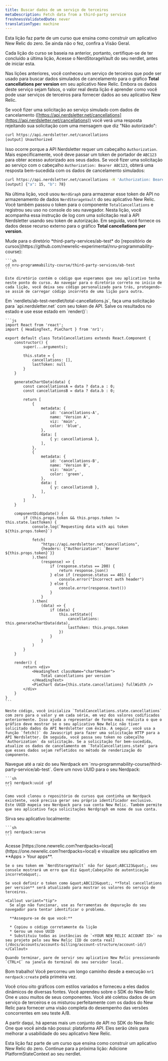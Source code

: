 ```yaml
---
title: Buscar dados de um serviço de terceiros
metaDescription: Fetch data from a third-party service
freshnessValidatedDate: never
translationType: machine
---
```


<Callout variant="tip">
  Esta lição faz parte de um curso que ensina como construir um aplicativo New Relic do zero. Se ainda não o fez, confira a Visão Geral.

  Cada lição do curso se baseia na anterior, portanto, certifique-se de ter concluído a última lição, Acesse o NerdStorageVault do seu nerdlet, antes de iniciar esta.
</Callout>

Nas lições anteriores, você conheceu um serviço de terceiros que pode ser usado para buscar dados simulados de cancelamento para o gráfico **Total cancellations per version** em seu aplicativo New Relic. Embora os dados deste serviço sejam falsos, o valor real desta lição é aprender como você pode usar serviços de terceiros para fornecer dados ao seu aplicativo New Relic.

Se você fizer uma solicitação ao serviço simulado com dados de cancelamento ([https://api.nerdsletter.net/cancellations](https://api.nerdsletter.net/cancellations)) você verá uma resposta rejeitando sua solicitação com uma mensagem que diz &quot;Não autorizado&quot;:

```sh
curl https://api.nerdsletter.net/cancellations
[output] Unauthorized
```

Isso ocorre porque a API Nerdsletter requer um cabeçalho `Authorization`. Mais especificamente, você deve passar um token de portador de `ABC123` para obter acesso autorizado aos seus dados. Se você fizer uma solicitação ao serviço com o cabeçalho `Authorization: Bearer ABC123`, obterá uma resposta bem-sucedida com os dados de cancelamento simulados:

```sh
curl https://api.nerdsletter.net/cancellations -H 'Authorization: Bearer ABC123'
[output] {"a": 15, "b": 78}
```

Na última lição, você usou `NerdGraph` para armazenar esse token de API no armazenamento de dados `NerdStorageVault` do seu aplicativo New Relic. Você também passou o token para o componente `TotalCancellations` e registrou seu uso no console do seu navegador. Nesta lição, você acompanha essa instrução de log com uma solicitação real à API Nerdsletter usando seu token de autorização. Em seguida, você fornece os dados desse recurso externo para o gráfico **Total cancellations per version**.

<Steps>
  <Step>
    Mude para o diretório *third-party-services/ab-test* do [repositório de cursos](https://github.com/newrelic-experimental/nru-programmability-course):

    ```sh
    cd nru-programmability-course/third-party-services/ab-test
    ```

    Este diretório contém o código que esperamos que seu aplicativo tenha neste ponto do curso. Ao navegar para o diretório correto no início de cada lição, você deixa seu código personalizado para trás, protegendo-se assim de carregar código incorreto de uma lição para outra.
  </Step>

  <Step>
    Em `nerdlets/ab-test-nerdlet/total-cancellations.js`, faça uma solicitação para `api.nerdsletter.net` com seu token de API. Salve os resultados no estado e use esse estado em `render()`:

    ```js
    import React from 'react';
    import { HeadingText, PieChart } from 'nr1';

    export default class TotalCancellations extends React.Component {
        constructor() {
            super(...arguments);

            this.state = {
                cancellations: [],
                lastToken: null
            }
        }

        generateChartData(data) {
            const cancellationsA = data ? data.a : 0;
            const cancellationsB = data ? data.b : 0;

            return [
                {
                    metadata: {
                        id: 'cancellations-A',
                        name: 'Version A',
                        viz: 'main',
                        color: 'blue',
                    },
                    data: [
                        { y: cancellationsA },
                    ],
                },
                {
                    metadata: {
                        id: 'cancellations-B',
                        name: 'Version B',
                        viz: 'main',
                        color: 'green',
                    },
                    data: [
                        { y: cancellationsB },
                    ],
                },
            ]
        }

        componentDidUpdate() {
            if (this.props.token && this.props.token != this.state.lastToken) {
                console.log(`Requesting data with api token ${this.props.token}`)

                fetch(
                    "https://api.nerdsletter.net/cancellations",
                    {headers: {"Authorization": `Bearer ${this.props.token}`}}
                ).then(
                    (response) => {
                        if (response.status == 200) {
                            return response.json()
                        } else if (response.status == 401) {
                            console.error("Incorrect auth header")
                        } else {
                            console.error(response.text())
                        }
                    }
                ).then(
                    (data) => {
                        if (data) {
                            this.setState({
                                cancellations: this.generateChartData(data),
                                lastToken: this.props.token
                            })
                        }
                    }
                )
            }
        }

        render() {
            return <div>
                <HeadingText className="chartHeader">
                    Total cancellations per version
                </HeadingText>
                <PieChart data={this.state.cancellations} fullWidth />
            </div>
        }
    }
    ```

    Neste código, você inicializa `TotalCancellations.state.cancellations` com zero para o valor y em cada série, em vez dos valores codificados anteriormente. Isso ajuda a representar de forma mais realista o que o gráfico deve mostrar se o seu aplicativo New Relic não tiver solicitado dados da API Nerdsletter com êxito. A seguir, você usa a função `fetch()` do Javascript para fazer uma solicitação HTTP para a API Nerdsletter. Em seguida, você passa seu token no cabeçalho `Authorization` da solicitação. Se a solicitação for bem-sucedida, atualize os dados de cancelamento em `TotalCancellations.state` para que esses dados sejam refletidos no método de renderização do componente.
  </Step>

  <Step>
    Navegue até a raiz do seu Nerdpack em `nru-programmability-course/third-party-service/ab-test`.
  </Step>

  <Step>
    Gere um novo UUID para o seu Nerdpack:

    ```sh
    nr1 nerdpack:uuid -gf
    ```

    Como você clonou o repositório de cursos que continha um Nerdpack existente, você precisa gerar seu próprio identificador exclusivo. Este UUID mapeia seu Nerdpack para sua conta New Relic. Também permite que seu aplicativo faça solicitações Nerdgraph em nome de sua conta.
  </Step>

  <Step>
    Sirva seu aplicativo localmente:

    ```sh
    nr1 nerdpack:serve
    ```
  </Step>

  <Step>
    Acesse [https://one.newrelic.com?nerdpacks=local](https://one.newrelic.com?nerdpacks=local) e visualize seu aplicativo em **Apps &gt; Your apps**.

    Se o seu token em `NerdStorageVault` não for &quot;ABC123&quot;, seu console mostrará um erro que diz &quot;Cabeçalho de autenticação incorreto&quot;.

    Se você definir o token como &quot;ABC123&quot;, **Total cancellations per version** será atualizado para mostrar os valores do serviço de terceiros.

    <Callout variant="tip">
      Se algo não funcionar, use as ferramentas de depuração do seu navegador para tentar identificar o problema.

      **Assegure-se de que você:**

      * Copiou o código corretamente da lição
      * Gerou um novo UUID
      * Substituiu todas as instâncias de `<YOUR NEW RELIC ACCOUNT ID>` no seu projeto pelo seu New Relic [ID de conta real](/docs/accounts/accounts-billing/account-structure/account-id/)
    </Callout>

    Quando terminar, pare de servir seu aplicativo New Relic pressionando `CTRL+C` na janela do terminal do seu servidor local.
  </Step>
</Steps>

Bom trabalho! Você percorreu um longo caminho desde a execução `nr1 nerdpack:create` pela primeira vez.

Você criou oito gráficos com estilos variados e forneceu a eles dados dinâmicos de diversas fontes. Você aprendeu sobre o SDK do New Relic One e usou muitos de seus componentes. Você até coletou dados de um serviço de terceiros e os misturou perfeitamente com os dados do New Relic para fornecer uma visão completa do desempenho das versões concorrentes em seu teste A/B.

A partir daqui, há apenas mais um conjunto de API no SDK do New Relic One que você ainda não possui: plataforma API. Eles serão úteis para melhorar a usabilidade do seu aplicativo New Relic.

<Callout variant="tip">
  Esta lição faz parte de um curso que ensina como construir um aplicativo New Relic do zero. Continue para a próxima lição: Adicione PlatformStateContext ao seu nerdlet.
</Callout>